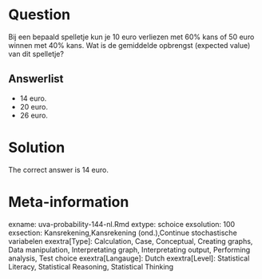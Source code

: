 Question
========

Bij een bepaald spelletje kun je 10 euro verliezen met 60% kans of 50 euro winnen met 40% kans. Wat is de gemiddelde opbrengst (expected value) van dit spelletje? 

Answerlist
----------
* 14 euro.
* 20 euro.
* 26 euro.

Solution
========

The correct answer is  14 euro. 

Meta-information
================
exname: uva-probability-144-nl.Rmd 
extype: schoice 
exsolution: 100 
exsection: Kansrekening,Kansrekening (ond.),Continue stochastische variabelen 
exextra[Type]: Calculation, Case, Conceptual, Creating graphs, Data manipulation, Interpretating graph, Interpretating output, Performing analysis, Test choice 
exextra[Langauge]: Dutch 
exextra[Level]: Statistical Literacy, Statistical Reasoning, Statistical Thinking 
